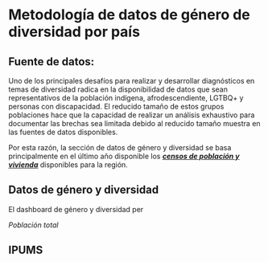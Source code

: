 # Metodología de datos de género de diversidad por país {#gdi}

## Fuente de datos:

Uno de los principales desafíos para realizar y desarrollar diagnósticos en temas de diversidad radica en la disponibilidad de datos que sean representativos de la población indígena, afrodescendiente, LGTBQ+ y personas con discapacidad. El reducido tamaño de estos grupos poblaciones hace que la capacidad de realizar un análisis exhaustivo para documentar las brechas sea limitada debido al reducido tamaño muestra en las fuentes de datos disponibles.

Por esta razón, la sección de datos de género y diversidad se basa principalmente en el último año disponible los [***censos de población y vivienda***](#HC) disponibles para la región.

## Datos de género y diversidad

El dashboard de género y diversidad per

*Población total*

## IPUMS
